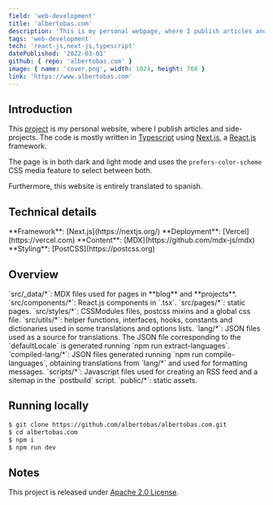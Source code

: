 ```yaml
---
field: 'web-development'
title: 'albertobas.com'
description: 'This is my personal webpage, where I publish articles and side-projects.'
tags: 'web-development'
tech: 'react-js,next-js,typescript'
datePublished: '2022-03-01'
github: { repo: 'albertobas.com' }
image: { name: 'cover.png', width: 1024, height: 768 }
link: 'https://www.albertobas.com'
---
```


## Introduction

This [project](https://github.com/albertobas/albertobas.com 'https://github.com/albertobas/albertobas.com') is my personal website, where I publish articles and side-projects. The code is mostly written in [Typescript](/tags/typescript) using [Next.js](/tags/next-js), a [React.js](/tags/react-js) framework.

The page is in both dark and light mode and uses the `prefers-color-scheme` CSS media feature to select between both.

Furthermore, this website is entirely translated to spanish.

## Technical details

<IUl>
  <ILi>**Framework**: [Next.js](https://nextjs.org/)</ILi>
  <ILi>**Deployment**: [Vercel](https://vercel.com)</ILi>
  <ILi>**Content**: [MDX](https://github.com/mdx-js/mdx)</ILi>
  <ILi>**Styling**: [PostCSS](https://postcss.org)</ILi>
</IUl>

## Overview

<IUl>
  <ILi>`src/_data/*`: MDX files used for pages in **blog** and **projects**.</ILi>
  <ILi>`src/components/*`: React.js components in `.tsx`.</ILi>
  <ILi>`src/pages/*`: static pages.</ILi>
  <ILi>`src/styles/*`: CSSModules files, postcss mixins and a global css file.</ILi>
  <ILi>`src/utils/*`: helper functions, interfaces, hooks, constants and dictionaries used in some translations and options lists.</ILi>
  <ILi>`lang/*`: JSON files used as a source for translations. The JSON file corresponding to the `defaultLocale` is generated running `npm run extract-languages`.</ILi>
  <ILi>`compiled-lang/*`: JSON files generated running `npm run compile-languages`, obtaining translations from `lang/*` and used for formatting messages.</ILi>
  <ILi>`scripts/*`: Javascript files used for creating an RSS feed and a sitemap in the `postbuild` script.</ILi>
  <ILi>`public/*`: static assets.</ILi>
</IUl>

## Running locally

```bash
$ git clone https://github.com/albertobas/albertobas.com.git
$ cd albertobas.com
$ npm i
$ npm run dev
```

## Notes

This project is released under [Apache 2.0 License](https://github.com/albertobas/albertobas.com/blob/main/LICENSE).
